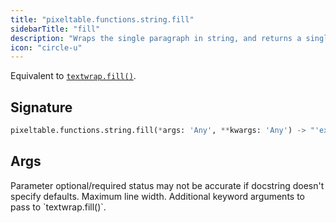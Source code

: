 ```yaml
---
title: "pixeltable.functions.string.fill"
sidebarTitle: "fill"
description: "Wraps the single paragraph in string, and returns a single string containing the wrapped paragraph."
icon: "circle-u"
---
```

Equivalent to [`textwrap.fill()`](https://docs.python.org/3/library/textwrap.html#textwrap.fill).


## Signature

```python
pixeltable.functions.string.fill(*args: 'Any', **kwargs: 'Any') -> "'exprs.FunctionCall'"
```

## Args

<Note>
Parameter optional/required status may not be accurate if docstring doesn't specify defaults.
</Note>

<ParamField path="width" type="string" required>
  Maximum line width.


</ParamField>

<ParamField path="kwargs" type="Any" required>
  Additional keyword arguments to pass to `textwrap.fill()`.


</ParamField>

